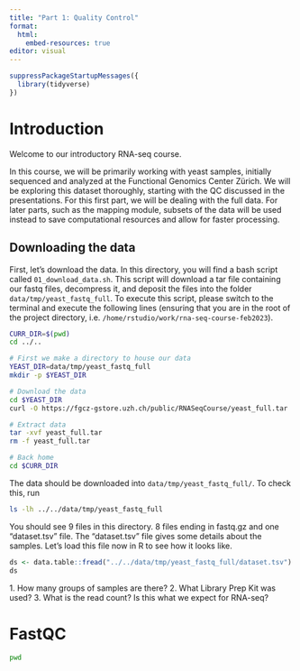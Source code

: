 ```yaml
---
title: "Part 1: Quality Control"
format:
  html:
    embed-resources: true
editor: visual
---
```


```r
suppressPackageStartupMessages({
  library(tidyverse)
})
```

# Introduction

Welcome to our introductory RNA-seq course.

In this course, we will be primarily working with yeast samples, initially sequenced and analyzed at the Functional Genomics Center Zürich. We will be exploring this dataset thoroughly, starting with the QC discussed in the presentations. For this first part, we will be dealing with the full data. For later parts, such as the mapping module, subsets of the data will be used instead to save computational resources and allow for faster processing.

## Downloading the data

First, let's download the data. In this directory, you will find a bash script called `01_download_data.sh`. This script will download a tar file containing our fastq files, decompress it, and deposit the files into the folder `data/tmp/yeast_fastq_full`. To execute this script, please switch to the terminal and execute the following lines (ensuring that you are in the root of the project directory, i.e. `/home/rstudio/work/rna-seq-course-feb2023`).

```bash
CURR_DIR=$(pwd)
cd ../..

# First we make a directory to house our data
YEAST_DIR=data/tmp/yeast_fastq_full
mkdir -p $YEAST_DIR

# Download the data
cd $YEAST_DIR
curl -O https://fgcz-gstore.uzh.ch/public/RNASeqCourse/yeast_full.tar

# Extract data
tar -xvf yeast_full.tar
rm -f yeast_full.tar

# Back home
cd $CURR_DIR
```

The data should be downloaded into `data/tmp/yeast_fastq_full/`. To check this, run

```bash
ls -lh ../../data/tmp/yeast_fastq_full
```

You should see 9 files in this directory. 8 files ending in fastq.gz and one "dataset.tsv" file. The "dataset.tsv" file gives some details about the samples. Let's load this file now in R to see how it looks like.

```r
ds <- data.table::fread("../../data/tmp/yeast_fastq_full/dataset.tsv") %>% as_tibble()
ds
```

1\. How many groups of samples are there? 2. What Library Prep Kit was used? 3. What is the read count? Is this what we expect for RNA-seq?

# FastQC

```sh
pwd
```
